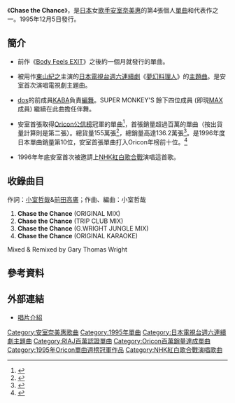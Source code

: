 {{Infobox Single
| Name        = Chase the Chance
| Artist      = [[安室奈美惠|安室奈美惠]]
| Cover       = Chase the chance.JPG
| Album       = [[SWEET_19_BLUES|SWEET 19 BLUES]]
| Released    = 1995年12月5日
| Recorded    =
| Genre       = [[J-POP|J-POP]]
| Length      = 21分2秒
| Label       = [[avex_trax|avex trax]]
| Producer    = [[小室哲哉|TETSUYA KOMURO]]
| Reviews     =
| Certification = *百萬唱片（[[日本唱片協會|日本唱片協會]]）
| Chart position = * 週間最高排行第1位（[[Oricon公信榜|Oricon]]）
*1996年度年間排行第10位（[[Oricon公信榜|Oricon]]）
| Last single  = [[Body_Feels_EXIT|Body Feels EXIT]]<br />（1995年）
| This single  = '''Chase the Chance'''<br />（1995年）
| Next single  = [[Don't_wanna_cry|Don't wanna cry]]<br />（1996年）
}}
《'''Chase the Chance'''》，是[[日本|日本]]女[[歌手|歌手]][[安室奈美惠|安室奈美惠]]的第4張個人[[單曲|單曲]]和代表作之一。1995年12月5日發行。

==簡介==
*前作《[[Body_Feels_EXIT|Body Feels EXIT]]》之後約一個月就發行的單曲。

*被用作[[東山紀之|東山紀之]]主演的[[日本電視台|日本電視台]][[日本電視台週六連續劇|週六連續劇]]《[[夢幻料理人|夢幻料理人]]》的[[主題曲|主題曲]]。是安室首次演唱電視劇主題曲。

*[[dos_(組合)|dos]]的前成員[[小KABA.|KABA]]負責[[編舞|編舞]]。SUPER MONKEY'S 餘下四位成員 (即現[[MAX_(日本音樂團體)|MAX]]成員) 繼續在此曲擔任伴舞。

*安室首張取得[[Oricon公信榜|Oricon公信榜]]冠軍的單曲<ref>{{Cite web |url=http://www.musictvprogram.com/corner-ranking-1995-12-18.html |script-title=ja:1995年12月18日付 シングルチャート TOP10 |accessdate=2010-12-19 |archive-date=2010-12-21 |archive-url=https://web.archive.org/web/20101221092758/http://musictvprogram.com/corner-ranking-1995-12-18.html |dead-url=no }}</ref>，首張銷量超過百萬的單曲（按出貨量計算則是第二張）。總貨量155萬張<ref>[https://web.archive.org/web/20010715041931/http://www.nikkansports.com/news2/amuro/a-cd.html {{lang|ja|安室奈美恵ディスコグラフィー}}]</ref>，總銷量高達136.2萬張<ref>{{Cite web |url=http://www.musictvprogram.com/corner-ranking-single.html |script-title=ja:歴代シングルランキング |access-date=2010-12-19 |archive-url=https://web.archive.org/web/20100827183309/http://www.musictvprogram.com/corner-ranking-single.html |archive-date=2010-08-27 |dead-url=yes }}</ref>。是1996年度日本單曲銷量第10位，安室首張單曲打入Oricon年榜前十位。<ref>{{Cite web |url=http://www.musictvprogram.com/corner-ranking-1996.html |script-title=ja:1996年間シングルランキング TOP100 |access-date=2010-12-19 |archive-url=https://web.archive.org/web/20120430053953/http://www.musictvprogram.com/corner-ranking-1996.html |archive-date=2012-04-30 |dead-url=yes }}</ref>

*1996年年底安室首次被邀請上[[NHK紅白歌合戰|NHK紅白歌合戰]]演唱這首歌。

==收錄曲目==
作詞：[[小室哲哉|小室哲哉]]&[[前田高廣|前田高廣]]；作曲、編曲：小室哲哉

# '''Chase the Chance''' (ORIGINAL MIX)
# '''Chase the Chance''' (TRIP CLUB MIX)
# '''Chase the Chance''' (G.WRIGHT JUNGLE MIX)
# '''Chase the Chance''' (ORIGINAL KARAOKE)

Mixed & Remixed by Gary Thomas Wright

==參考資料==
{{reflist}}

==外部連結==
*[https://web.archive.org/web/20100324001520/http://avexnet.jp/id/amuro/discography/product/AVDD-20109.html 唱片介紹]

{{安室奈美惠}}

{{DEFAULTSORT:Chase the Chance}}
[[Category:安室奈美惠歌曲|Category:安室奈美惠歌曲]]
[[Category:1995年單曲|Category:1995年單曲]]
[[Category:日本電視台週六連續劇主題曲|Category:日本電視台週六連續劇主題曲]]
[[Category:RIAJ百萬認證單曲|Category:RIAJ百萬認證單曲]]
[[Category:Oricon百萬銷量達成單曲|Category:Oricon百萬銷量達成單曲]]
[[Category:1995年Oricon單曲週榜冠軍作品|Category:1995年Oricon單曲週榜冠軍作品]]
[[Category:NHK紅白歌合戰演唱歌曲|Category:NHK紅白歌合戰演唱歌曲]]